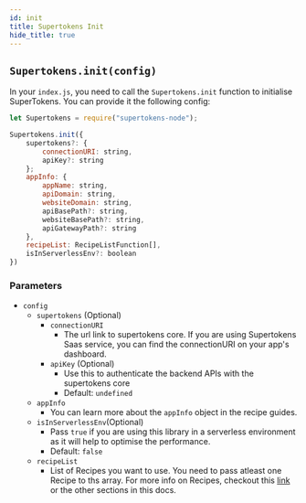 ```yaml
---
id: init
title: Supertokens Init
hide_title: true
---
```


## `Supertokens.init(config)`

In your `index.js`, you need to call the `Supertokens.init` function to initialise SuperTokens. You can provide it the following config:

```jsx
let Supertokens = require("supertokens-node");

Supertokens.init({
    supertokens?: {
        connectionURI: string,
        apiKey?: string
    };
    appInfo: {
        appName: string,
        apiDomain: string,
        websiteDomain: string,
        apiBasePath?: string,
        websiteBasePath?: string,
        apiGatewayPath?: string
    },
    recipeList: RecipeListFunction[],
    isInServerlessEnv?: boolean
})

```

### Parameters
- ``config``
  - `supertokens` (Optional)
    - `connectionURI`
      - The url link to supertokens core. If you are using Supertokens Saas service, you can find the connectionURI on your app's dashboard.
    - `apiKey` (Optional)
      - Use this to authenticate the backend APIs with the supertokens core
      - Default: `undefined`
  - ``appInfo``
    - You can learn more about the `appInfo` object in the recipe guides.
  - ``isInServerlessEnv``(Optional)
    - Pass `true` if you are using this library in a serverless environment as it will help to optimise the performance.
    - Default: `false`
  - ``recipeList``
    - List of Recipes you want to use. You need to pass atleast one Recipe to ths array. For more info on Recipes, checkout this [link](/docs/community/recipes) or the other sections in this docs.

